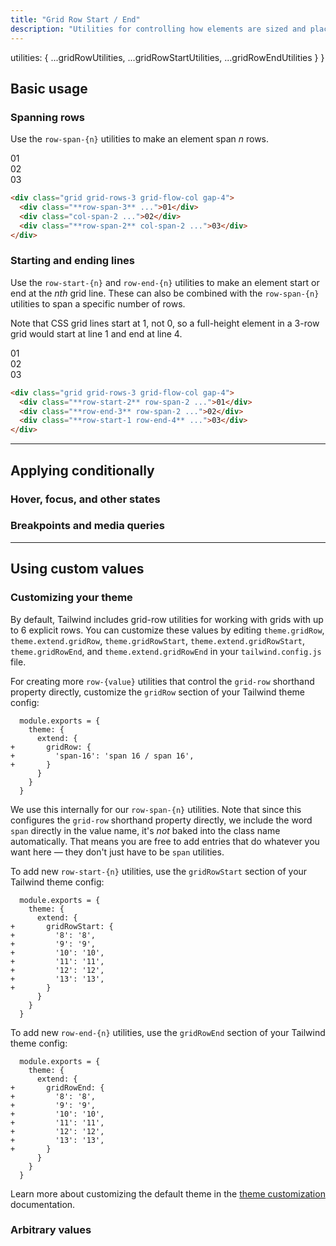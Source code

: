```yaml
---
title: "Grid Row Start / End"
description: "Utilities for controlling how elements are sized and placed across grid rows."
---
```



  utilities: { ...gridRowUtilities, ...gridRowStartUtilities, ...gridRowEndUtilities }
}

## Basic usage

### Spanning rows

Use the `row-span-{n}` utilities to make an element span _n_ rows.

<Example>
  <div class="grid grid-rows-3 grid-flow-col gap-4 font-mono text-white text-sm text-center font-bold leading-6 bg-stripes-fuchsia rounded-lg">
    <div class="p-4 rounded-lg shadow-lg bg-fuchsia-500 grid place-content-center row-span-3">01</div>
    <div class="p-4 rounded-lg bg-fuchsia-300 grid place-content-center col-span-2 dark:bg-fuchsia-800 dark:text-fuchsia-400">02</div>
    <div class="p-4 rounded-lg shadow-lg bg-fuchsia-500 grid place-content-center row-span-2 col-span-2">03</div>
  </div>
</Example>

```html
<div class="grid grid-rows-3 grid-flow-col gap-4">
  <div class="**row-span-3** ...">01</div>
  <div class="col-span-2 ...">02</div>
  <div class="**row-span-2** col-span-2 ...">03</div>
</div>
```

### Starting and ending lines

Use the `row-start-{n}` and `row-end-{n}` utilities to make an element start or end at the _nth_ grid line. These can also be combined with the `row-span-{n}` utilities to span a specific number of rows.

Note that CSS grid lines start at 1, not 0, so a full-height element in a 3-row grid would start at line 1 and end at line 4.

<Example>
  <div class="grid grid-rows-3 grid-flow-col gap-4 font-mono text-white text-sm text-center font-bold leading-6 bg-stripes-teal rounded-lg">
    <div class="p-4 sm:p-12 rounded-lg shadow-lg bg-blue-500 grid place-content-center row-start-2 row-span-2">01</div>
    <div class="p-4 sm:p-12 rounded-lg shadow-lg bg-blue-500 grid place-content-center row-end-3 row-span-2">02</div>
    <div class="p-4 sm:p-12 rounded-lg shadow-lg bg-blue-500 grid place-content-center row-start-1 row-end-4">03</div>
  </div>
</Example>

```html
<div class="grid grid-rows-3 grid-flow-col gap-4">
  <div class="**row-start-2** row-span-2 ...">01</div>
  <div class="**row-end-3** row-span-2 ...">02</div>
  <div class="**row-start-1 row-end-4** ...">03</div>
</div>
```

---

## <Heading ignore>Applying conditionally</Heading>

### <Heading ignore>Hover, focus, and other states</Heading>

<HoverFocusAndOtherStates defaultClass="row-span-3" featuredClass="row-span-4" />

### <Heading ignore>Breakpoints and media queries</Heading>

<BreakpointsAndMediaQueries defaultClass="row-span-3" featuredClass="row-span-4" />

---

## Using custom values

### Customizing your theme

By default, Tailwind includes grid-row utilities for working with grids with up to 6 explicit rows. You can customize these values by editing `theme.gridRow`, `theme.extend.gridRow`, `theme.gridRowStart`, `theme.extend.gridRowStart`, `theme.gridRowEnd`, and `theme.extend.gridRowEnd` in your `tailwind.config.js` file.

For creating more `row-{value}` utilities that control the `grid-row` shorthand property directly, customize the `gridRow` section of your Tailwind theme config:

```diff-js tailwind.config.js
  module.exports = {
    theme: {
      extend: {
+       gridRow: {
+         'span-16': 'span 16 / span 16',
+       }
      }
    }
  }
```

We use this internally for our `row-span-{n}` utilities. Note that since this configures the `grid-row` shorthand property directly, we include the word `span` directly in the value name, it's _not_ baked into the class name automatically. That means you are free to add entries that do whatever you want here — they don't just have to be `span` utilities.

To add new `row-start-{n}` utilities, use the `gridRowStart` section of your Tailwind theme config:

```diff-js tailwind.config.js
  module.exports = {
    theme: {
      extend: {
+       gridRowStart: {
+         '8': '8',
+         '9': '9',
+         '10': '10',
+         '11': '11',
+         '12': '12',
+         '13': '13',
+       }
      }
    }
  }
```

To add new `row-end-{n}` utilities, use the `gridRowEnd` section of your Tailwind theme config:

```diff-js tailwind.config.js
  module.exports = {
    theme: {
      extend: {
+       gridRowEnd: {
+         '8': '8',
+         '9': '9',
+         '10': '10',
+         '11': '11',
+         '12': '12',
+         '13': '13',
+       }
      }
    }
  }
```

Learn more about customizing the default theme in the [theme customization](/docs/theme#customizing-the-default-theme) documentation.

### Arbitrary values

<ArbitraryValues property="grid-row/grid-row-start/grid-row-end" featuredClass="row-[span_16_/_span_16]" />
